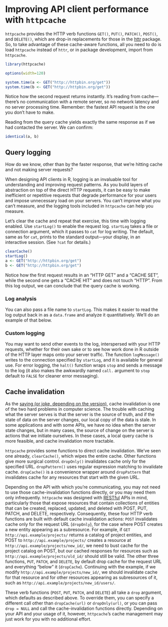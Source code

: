 <!--
%\VignetteEngine{knitr::knitr}
%\VignetteIndexEntry{Improving API client performance with httpcache}
-->

# Improving API client performance with `httpcache`

`httpcache` provides the
HTTP verb functions `GET()`, `PUT()`, `PATCH()`, `POST()`, and `DELETE()`, which are drop-in
replacements for those in the [httr](http://httr.r-lib.org) package. So, to take advantage of these cache-aware functions, all you need to do is load `httpcache` instead of `httr`, or in package development, import from `httpcache`.

```r
library(httpcache)
```

```r
options(width=120)
```


```r
system.time(a <- GET("http://httpbin.org/get"))
system.time(b <- GET("http://httpbin.org/get"))
```

Notice how the second request returns instantly. It's reading from cache---there's no communication with a remote server, so no network latency and no server processing time. Remember: the fastest API request is the one you don't have to make.

Reading from the query cache yields exactly the same response as if we had contacted the server. We can confirm:

```r
identical(a, b)
```

## Query logging

How do we know, other than by the faster response, that we're hitting cache and not making server requests?

When designing API clients in R, logging is an invaluable tool for understanding and improving request patterns. As you build layers of abstraction on top of the direct HTTP requests, it can be easy to make inefficient or repetitive requests that degrade performance for your users and impose unnecessary load on your servers. You can't improve what you can't measure, and the logging tools included in `httpcache` can help you measure.

Let's clear the cache and repeat that exercise, this time with logging enabled. Use `startLog()` to enable the request log. `startLog` takes a file or connection argument, which it passes to `cat` for log writing. The default, same as for `cat`, prints to the standard output---your display, in an interactive session. (See `?cat` for details.)

```r
clearCache()
startLog()
a <- GET("http://httpbin.org/get")
b <- GET("http://httpbin.org/get")
```

Notice how the first request results in an "HTTP GET" and a "CACHE SET", while the second one gets a "CACHE HIT" and does not touch "HTTP". From this log output, we can conclude that the query cache is working.

### Log analysis

You can also pass a file name to `startLog`. This makes it easier to read the log output back in as a `data.frame` and analyze it quantitatively. We'll do an example of that below.

### Custom logging

You may want to send other events to the log, interspersed with your HTTP requests, whether for their own sake or to see how work done in R outside of the HTTP layer maps onto your server traffic. The function `logMessage()` writes to the connection specified by `startLog`, and it is available for general use. For error logging, the `halt()` function wraps `stop` and sends a message to the log (it also makes the awkwardly named `call.` argument to `stop` default to `FALSE` for cleaner error messaging).

## Cache invalidation

As the [saying (or joke, depending on the version)](http://martinfowler.com/bliki/TwoHardThings.html), cache invalidation is one of the two hard problems in computer science. The trouble with caching what the server serves is that the server is the source of truth, and if the state of data on the server changes, our local copy of the data is stale. In some applications and with some APIs, we have no idea when the server state changes, but in many cases, the source of change on the server is actions that we initiate ourselves. In these cases, a local query cache is more feasible, and cache invalidation more tractable.

`httpcache` provides some functions to direct cache invalidation. We've seen one already, `clearCache()`, which wipes the entire cache. Other functions give more surgical control. `dropOnly()`
invalidates cache only for the specified URL. `dropPattern()` uses
regular expression matching to invalidate cache. `dropCache()` is a
convenience wrapper around `dropPattern` that invalidates cache for
any resources that start with the given URL.

Depending on the API with which you're communicating, you may not need to use those cache-invalidation functions directly, or you may need them only infrequently. `httpcache` was designed with [RESTful](https://en.wikipedia.org/wiki/Representational_state_transfer) APIs in mind, particularly those that expose resources that contain collections of entities that can be created, replaced, updated, and deleted with POST, PUT, PATCH, and DELETE, respectively. Consequently, these four HTTP verb functions are built with default cache invalidation actions: `POST` invalidates cache only for the request URL (`dropOnly`), for the case where POST creates a new entity appearing as a subresource. For example, if `GET http://api.example/projects/` returns a catalog of project entities, and POST to `http://api.example/projects/` creates a resource at `http://api.example/projects/new_id/`, we need to bust cache for the project catalog on POST, but our cached responses for resources such as  `http://api.example/projects/old_id/` should still be valid. The other three functions, `PUT`, `PATCH`, and `DELETE`, by default drop cache for the request URL and everything "below" it (`dropCache`). Continuing with the example, if we modify `http://api.example/projects/new_id/`, we should invalidate cache for that resource and for other resources appearing as subresources of it, such as `http://api.example/projects/new_id/users/`.

These verb functions (`POST`, `PUT`, `PATCH`, and `DELETE`) all take a `drop` argument, which defaults as described above. To override them, you can specify a different call other than `dropCache(url)` or `dropOnly(url)`, or you can pass `drop = NULL` and call the cache-invalidation functions directly. Depending on your API and your usage of it, however, `httpcache`'s cache management may just work for you with no additional effort.

<!-- 
## Example

For a more complete example of the caching, logging, and invalidation features, we'll use a mock HTTP interface from the `httptest` package, which allows demonstration of the features of `httpcache` without requiring a network connection.  We'll make a series of requests, both reads and writes, and we'll capture the action with the logging tools.

```r
library(httptest)
```

do requests. look at log. show cache invalidation. then show reading without internet -->
